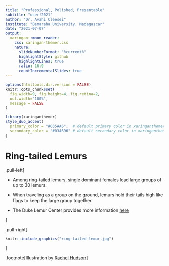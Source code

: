 ```yaml
---
title: "Professional, Polished, Presentable"
subtitle: "user!2021"
author: "Dr. Avahi Cleesei"
institute: "Bemaraha University, Madagascar"
date: "2021-07-07"
output:
  xaringan::moon_reader:
    css: xaringan-themer.css
    nature:
      slideNumberFormat: "%current%"
      highlightStyle: github
      highlightLines: true
      ratio: 16:9
      countIncrementalSlides: true
---
```


```r
options(htmltools.dir.version = FALSE)
knitr::opts_chunk$set(
  fig.width=9, fig.height=4, fig.retina=2, 
  out.width="100%",
  message = FALSE
)
```

```r
library(xaringanthemer)
style_duo_accent(
  primary_color = "#035AA6",  # default primary color in xaringanthemer.css
  secondary_color = "#03A696" # default secondary color in xaringanthemer.css
)
```

# Ring-tailed Lemurs

.pull-left[

- Among ring-tailed lemurs, single dominant females lead large groups of up to 30 lemurs.

- When traveling as a group on the ground, lemurs hold their tails high like flags to keep the large group together.

- The Duke Lemur Center provides more information [here](https://lemur.duke.edu/accordions/ring-tailed-lemurs-species-page/)

] <!--end of pull left-->

.pull-right[

```r
knitr::include_graphics("ring-tailed-lemur.jpg")
```

] <!--end of pull right-->

.footnote[Illustration by [Rachel Hudson](https://lemur.duke.edu/100-lemurs/)]
